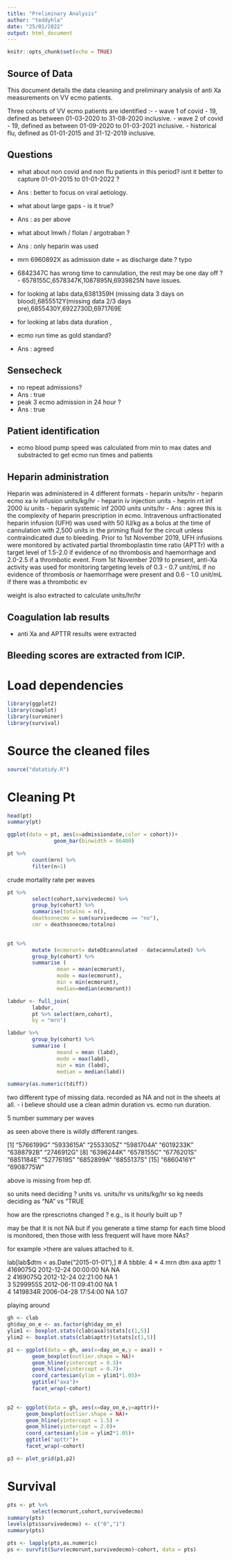 ```yaml
---
title: "Preliminary Analysis"
author: "teddyhla"
date: "25/01/2022"
output: html_document
---
```


```r
knitr::opts_chunk$set(echo = TRUE)
```

## Source of Data

This document details the data cleaning and preliminary analysis of anti Xa measurements on VV ecmo patients. 

Three cohorts of VV ecmo patients are identified :- 
- wave 1 of covid - 19, defined as between 01-03-2020 to 31-08-2020 inclusive.
- wave 2 of covid - 19, defined as between 01-09-2020 to 01-03-2021 inclusive.
- historical flu, defined as 01-01-2015 and 31-12-2019 inclusive. 

## Questions
- what about non covid and non flu patients in this period? isnt it better to capture 01-01-2015 to 01-01-2022 ? 
- Ans : better to focus on viral aetiology. 
- what about large gaps - is it true?
- Ans : as per above 
- what about lmwh / flolan / argotraban ? 
- Ans : only heparin was used 
- mrn 6960892X as admission date = as discharge date ? typo
- 6842347C has wrong time to cannulation, 
the rest may be one day off ? - 6578155C,6578347K,1087895N,6939825N have issues.

- for looking at labs data,6381359H (missing data 3 days on blood),6855512Y(missing data 2/3 days pre),6855430Y,6922730D,6971769E
- for looking at labs data duration , 
- ecmo run time as gold standard? 
- Ans : agreed 

## Sensecheck 
- no repeat admissions?
- Ans : true
- peak 3 ecmo admission in 24 hour ?
- Ans : true

## Patient identification
- ecmo blood pump speed was calculated from min to max dates and substracted to get ecmo run times and patients

## Heparin administration
Heparin was administered in 4 different formats 
- heparin units/hr
- heparin ecmo xa iv infusion units/kg/hr
- heparin iv injection units
- heprin rrt inf 2000 iu units
- heparin systemic inf 2000 units units/hr
- Ans : agree this is the complexity of heparin prescription in ecmo.
Intravenous unfractionated heparin infusion (UFH) was used with 50 IU/kg as a bolus at the
time of cannulation with 2,500 units in the priming fluid for the circuit unless contraindicated
due to bleeding.
Prior to 1st November 2019, UFH infusions were monitored by activated partial thromboplastin
time ratio (APTTr) with a target level of 1.5-2.0 if evidence of no thrombosis and haemorrhage
and 2.0-2.5 if a thrombotic event.
From 1st November 2019 to present, anti-Xa activity was used for monitoring targeting levels
of 0.3 - 0.7 unit/mL if no evidence of thrombosis or haemorrhage were present and 0.6 - 1.0
unit/mL if there was a thrombotic ev

weight is also extracted to calculate units/hr/hr 

## Coagulation lab results
- anti Xa and APTTR results were extracted

## Bleeding scores are extracted from ICIP. 

# Load dependencies

```r
library(ggplot2)
library(cowplot)
library(survminer)
library(survival)
```

# Source the cleaned files
```r
source("datatidy.R")
```

# Cleaning Pt 

```r
head(pt)
summary(pt)
```

```r
ggplot(data = pt, aes(x=admissiondate,color = cohort))+
               geom_bar(binwidth = 86400)
```

```r
pt %>% 
        count(mrn) %>%
        filter(n>1)
```

crude mortality rate per waves
```r
pt %>% 
        select(cohort,survivedecmo) %>% 
        group_by(cohort) %>% 
        summarise(totalno = n(),
        deathsonecmo = sum(survivedecmo == "no"),
        cmr = deathsonecmo/totalno)
        
```


```r
pt %>% 
        mutate (ecmorunt= dateDEcannulated - datecannulated) %>%
        group_by(cohort) %>%
        summarise (
                mean = mean(ecmorunt),
                mode = max(ecmorunt),
                min = min(ecmorunt),
                median=median(ecmorunt))
```

```r
labdur <- full_join(
        labdur,
        pt %>% select(mrn,cohort), 
        by = "mrn")
```

```r
labdur %>% 
        group_by(cohort) %>%
        summarise (
                meand = mean (labd),
                mode = max(labd),
                min = min (labd),
                median = median(labd))
```

```r
summary(as.numeric(tdiff))
```


two different type of missing data.
recorded as NA
and not in the sheets at all.
- i believe should use a clean admin duration vs. ecmo run duration.

5 number summary per waves

as seen above there is wildly different ranges. 

 [1] "5766199G" "5933615A" "2553305Z" "5981704A" "6019233K" "6388792B" "2746912G"
 [8] "6396244K" "6578155C" "6776201S" "6851184E" "5277619S" "6852899A" "6855137S"
[15] "6860416Y" "6908775W"

above is missing from hep df.

so units need deciding ? units vs. units/hr vs units/kg/hr
so kg needs deciding as "NA" vs "TRUE

how are the rprescriotns changed ? e.g., is it hourly built up ? 

may be that it is not NA but if you generate a time stamp for each time blood is monitored, then those with less frequent will have more NAs?


for example >there are values attached to it.

lab[lab$dtm < as.Date("2015-01-01"),]
# A tibble: 4 × 4
  mrn      dtm                   axa apttr
  <chr>    <dttm>              <dbl> <dbl>
1 4169075Q 2012-12-24 00:00:00    NA NA   
2 4169075Q 2012-12-24 02:21:00    NA  1   
3 5299955S 2012-06-11 09:41:00    NA  1   
4 1419834R 2006-04-28 17:54:00    NA  1.07

playing around

```r

gh <- clab
gh$day_on_e <- as.factor(gh$day_on_e)
ylim1 <- boxplot.stats(clab$axa)$stats[c(1,5)]
ylim2 <- boxplot.stats(clab$apttr)$stats[c(1,5)]

p1 <- ggplot(data = gh, aes(x=day_on_e,y = axa)) + 
        geom_boxplot(outlier.shape = NA)+
        geom_hline(yintercept = 0.3)+
        geom_hline(yintercept = 0.7)+
        coord_cartesian(ylim = ylim1*1.05)+
        ggtitle("axa")+
        facet_wrap(~cohort)
      

p2 <- ggplot(data = gh, aes(x=day_on_e,y=apttr))+
      geom_boxplot(outlier.shape = NA)+
      geom_hline(yintercept = 1.5) +
      geom_hline(yintercept = 2.0)+
      coord_cartesian(ylim = ylim2*1.05)+
      ggtitle("apttr")+
      facet_wrap(~cohort)

p3 <- plot_grid(p1,p2)

```


# Survival 
```r
pts <- pt %>%
        select(ecmorunt,cohort,survivedecmo)
summary(pts)
levels(pts$survivedecmo) <- c("0","1")
summary(pts)
```

```r
pts <- lapply(pts,as.numeric)
ps <- survfit(Surv(ecmorunt,survivedecmo)~cohort, data = pts)


```

